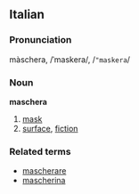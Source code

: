 ==Italian==
===Pronunciation===
màschera, /ˈmaskera/, /<tt>"maskera</tt>/
===Noun===
'''maschera'''

# [[mask]]
# [[surface]], [[fiction]]

===Related terms===
*[[mascherare]]
*[[mascherina]]